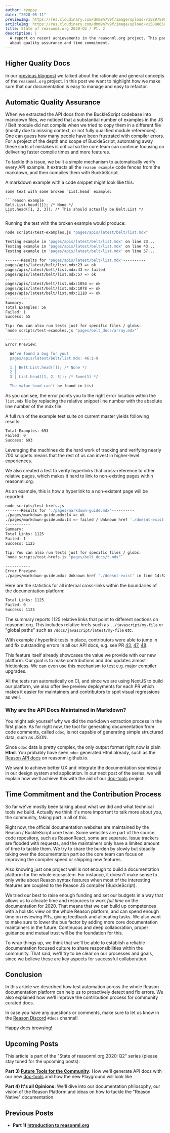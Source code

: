 ```yaml
---
author: ryyppy
date: "2020-05-11"
previewImg: https://res.cloudinary.com/dmm9n7v9f/image/upload/v1588759056/Reason%20Association/reasonml.org/state-of-reasonml-org-q2-2020_ngvmtc.jpg
articleImg: https://res.cloudinary.com/dmm9n7v9f/image/upload/v1588865899/Reason%20Association/reasonml.org/state-of-reasonml-2020-q2-pt2-articleimg_rmeaka.jpg
title: State of reasonml.org 2020-Q2 / Pt. 2
description: |
  A report on recent achievements in the reasonml.org project. This part is all
  about quality assurance and time commitment.
---
```


## Higher Quality Docs

In our [previous blogpost](/blog/state-of-reasonml-org-2020-q2-pt1) we talked about the rationale and general concepts of the `reasonml.org` project. In this post we want to highlight how we make sure that our documentation is easy to manage and easy to refactor.

## Automatic Quality Assurance

When we extracted the API docs from the BuckleScript codebase into markdown files, we noticed that a substantial number of examples in the JS / Belt module did not compile when we tried to copy them in a different file (mostly due to missing context, or not fully qualified module references). One can guess how many people have been frustrated with compiler errors. For a project of the depth and scope of BuckleScript, automating away these sorts of mistakes is critical so the core team can continue focusing on delivering faster compile times and more features.

To tackle this issue, we built a simple mechanism to automatically verify every API example. It extracts all the `reason example` code fences from the markdown, and then compiles them with BuckleScript.

A markdown example with a code snippet might look like this:

~~~
some text with some broken `List.head` example:

```reason example
Belt.List.head([]); /* None */
List.head([1, 2, 3]); /* This should actually be Belt.List */
```
~~~

Running the test with the broken example would produce:

```sh
node scripts/test-examples.js "pages/apis/latest/belt/list.mdx"

Testing example in 'pages/apis/latest/belt/list.mdx' on line 23...
Testing example in 'pages/apis/latest/belt/list.mdx' on line 43...
Testing example in 'pages/apis/latest/belt/list.mdx' on line 57...

-------Results for 'pages/apis/latest/belt/list.mdx'----------
pages/apis/latest/belt/list.mdx:23 => ok
pages/apis/latest/belt/list.mdx:43 => failed
pages/apis/latest/belt/list.mdx:57 => ok
...
pages/apis/latest/belt/list.mdx:1054 => ok
pages/apis/latest/belt/list.mdx:1078 => ok
pages/apis/latest/belt/list.mdx:1110 => ok
-----------
Summary:
Total Examples: 56
Failed: 1
Success: 55

Tip: You can also run tests just for specific files / globs:
`node scripts/test-examples.js "pages/belt_docs/array.mdx"`

-----------
Error Preview:

  We've found a bug for you!
  pages/apis/latest/belt/list.mdx: 46:1-9

  1 │ Belt.List.head([]); /* None */
  2 │
  3 │ List.head([1, 2, 3]); /* Some(1) */

  The value head can't be found in List
```

As you can see, the error points you to the right error location within the `list.mdx` file by replacing the relative snippet line number with the absolute line number of the mdx file.

A full run of the example test suite on current master yields following results:

```sh
Total Examples: 693
Failed: 0
Success: 693
```

Leveraging the machines do the hard work of tracking and verifying nearly 700 snippets means that the rest of us can invest in higher-level experiences.

We also created a test to verify hyperlinks that cross-reference to other relative pages, which makes it hard to link to non-existing pages within reasonml.org.

As an example, this is how a hyperlink to a non-existent page will be reported:

```sh
node scripts/test-hrefs.js
-------Results for './pages/markdown-guide.mdx'----------
./pages/markdown-guide.mdx:14 => ok
./pages/markdown-guide.mdx:14 => failed / Unknown href './doesnt-exist' in line 14:52
-----------
Summary:
Total Links: 1125
Failed: 1
Success: 1125

Tip: You can also run tests just for specific files / globs:
`node scripts/test-hrefs.js "pages/belt_docs/*.mdx"`

-----------
Error Preview:
./pages/markdown-guide.mdx: Unknown href './doesnt-exist' in line 14:52
```

Here are the statistics for all internal cross-links within the boundaries of the documentation platform:

```sh
Total Links: 1125
Failed: 0
Success: 1125
```

The summary reports 1125 relative links that point to different sections on reasonml.org. This includes relative hrefs such as `../javascript/my-file` or "global paths" such as `/docs/javascript/latest/my-file` etc.

With example / hyperlink tests in place, contributors were able to jump in and fix outstanding errors in all our API docs, e.g. see PR [43](https://github.com/reason-association/reasonml.org/pull/43/files), [47](https://github.com/reason-association/reasonml.org/pull/47/files), [48](https://github.com/reason-association/reasonml.org/pull/48/files).

This feature itself already showcases the value we provide with our new platform. Our goal is to make contributions and doc updates almost frictionless. We can even use this mechanism to test e.g. major compiler upgrades.

All the tests run automatically on CI, and since we are using NextJS to build our platform, we also offer live preview deployments for each PR which makes it easier for maintainers and contributors to spot visual regressions as well.

### Why are the API Docs Maintained in Markdown?

You might ask yourself why we did the markdown extraction process in the first place. As for right now, the tool for generating documentation from code comments, called `odoc`, is not capable of generating simple structured data, such as JSON.

Since `odoc` data is pretty complex, the only output format right now is plain **Html**. You probably have seen `odoc` generated Html already, such as the [Reason API docs](https://reasonml.github.io/api/index) on reasonml.github.io.

We want to achieve better UX and integrate the documentation seamlessly in our design system and application. In our next post of the series, we will explain how we'll achieve this with the aid of our [doc-tools](https://github.com/reason-association/doc-tools) project.

## Time Commitment and the Contribution Process

So far we've mostly been talking about what _we_ did and what technical tools _we_ build. Actually we think it's more important to talk more about _you_, the community, taking part in all of this.

Right now, the official documentation websites are maintained by the Reason / BuckleScript core team. Some websites are part of the source code repository, such as ReasonReact, some are separate. Issue trackers are flooded with requests, and the maintainers only have a limited amount of time to tackle them. We try to share the burden by slowly but steadily taking over the documentation part so the core team can focus on improving the compiler speed or shipping new features.

Also knowing just one project well is not enough to build a documentation platform for the whole ecosystem. For instance, it doesn't make sense to only write about Reason syntax features when most of the interesting features are coupled to the Reason JS compiler (BuckleScript).

We tried our best to raise enough funding and set our budgets in a way that allows us to allocate time and resources to work *full time* on the documentation for 2020. That means that we can build up competences with a holistic view on the whole Reason platform, and can spend enough time on reviewing PRs, giving feedback and allocating tasks. We also want to make sure to lower the bus factor by adding more core documentation maintainers in the future. Continuous and deep collaboration, proper guidance and mutual trust will be the foundation for this.

To wrap things up, we think that we'll be able to establish a reliable documentation focused culture to share responsibilities within the community. That said, we'll try to be clear on our processes and goals, since we believe these are key aspects for successful collaboration.

## Conclusion

In this article we described how test automation across the whole Reason documentation platform can help us to proactively detect and fix errors. We also explained how we'll improve the contribution process for community curated docs.

In case you have any questions or comments, make sure to let us know in the [Reason Discord](https://discord.gg/reasonml) `#docs` channel!

Happy docs browsing!

## Upcoming Posts

This article is part of the "State of reasonml.org 2020-Q2" series (please stay tuned for the upcoming posts):

**Part 3) [Future Tools for the Community](/blog/state-of-reasonml-org-2020-q2-pt3):**
How we'll generate API docs with our new [doc-tools](https://github.com/reason-association/doc-tools) and how the new Playground will look like

**Part 4) It's all Opinions:**
We'll dive into our documentation philosophy, our vision of the Reason Platform and ideas on how to tackle the "Reason Native" documentation.

## Previous Posts

- **Part 1) [Introduction to reasonml.org](/blog/state-of-reasonml-org-2020-q2-pt1)**
